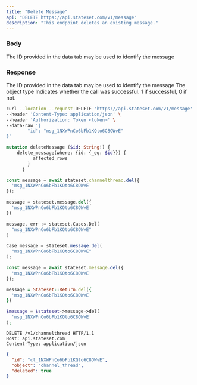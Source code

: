 ```yaml
---
title: "Delete Message"
api: "DELETE https://api.stateset.com/v1/message"
description: "This endpoint deletes an existing message."
---
```


### Body

<ParamField body="message_id" type="string">
  The ID provided in the data tab may be used to identify the message
</ParamField>

### Response

<ResponseField name="id" type="string">
  The ID provided in the data tab may be used to identify the message
</ResponseField>

<ResponseField name="object" type="string">
  The object type
</ResponseField>

<ResponseField name="success" type="number">
  Indicates whether the call was successful. 1 if successful, 0 if not.
</ResponseField>

<RequestExample>

```bash cURL
curl --location --request DELETE 'https://api.stateset.com/v1/message' \
--header 'Content-Type: application/json' \
--header 'Authorization: Token <token>' \
--data-raw '{
		"id": "msg_1NXWPnCo6bFb1KQto6C8OWvE"
}'
```

```graphQL GraphQL
mutation deleteMessage ($id: String!) {
    delete_message(where: {id: {_eq: $id}}) {
          affected_rows
        }
      }
```

```js Node.js
const message = await stateset.channelthread.del({
  'msg_1NXWPnCo6bFb1KQto6C8OWvE'
});
```

```py Python
message = stateset.message.del({
  'msg_1NXWPnCo6bFb1KQto6C8OWvE'
})
```

```go Go
message, err := stateset.Cases.Del(
  "msg_1NXWPnCo6bFb1KQto6C8OWvE"
)
```

```java Java
Case message = stateset.message.del(
  "msg_1NXWPnCo6bFb1KQto6C8OWvE"
);
```

```js Javascript
const message = await stateset.message.del({
  'msg_1NXWPnCo6bFb1KQto6C8OWvE'
});
```

```ruby Ruby
message = Stateset::Return.del({
  'msg_1NXWPnCo6bFb1KQto6C8OWvE'
})
```

```php PHP
$message = $stateset->message->del(
  'msg_1NXWPnCo6bFb1KQto6C8OWvE'
);
```

```http HTTP
DELETE /v1/channelthread HTTP/1.1
Host: api.stateset.com 
Content-Type: application/json
```

</RequestExample>

<ResponseExample>

```json Response
{
  "id": "ct_1NXWPnCo6bFb1KQto6C8OWvE",
  "object": "channel_thread",
  "deleted": true
}

```

</ResponseExample>
